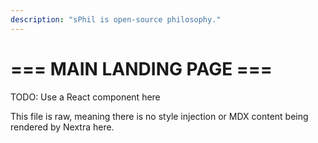 ```yaml
---
description: "sPhil is open-source philosophy."
---
```


# === MAIN LANDING PAGE ===

TODO: Use a React component here

This file is raw, meaning there is no style injection or MDX content being rendered by Nextra here. 